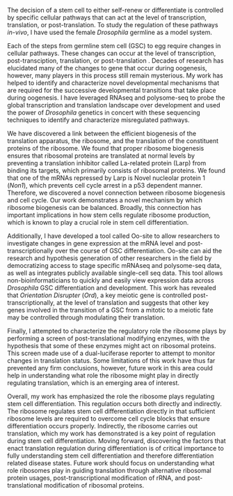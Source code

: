 
\setstretch{2.0}  

\par The decision of a stem cell to either self-renew or differentiate is controlled by specific cellular pathways that can act at the level of transcription, translation, or post-translation. To study the regulation of these pathways *in-vivo*, I have used the female *Drosophila* germline as a model system. 

\par Each of the steps from germline stem cell (GSC) to egg require changes in cellular pathways. These changes can occur at the level of transcription, post-transciption, translation, or post-translation . Decades of research has elucidated many of the changes to gene that occur during oogenesis, however, many players in this process still remain mysterious. My work has helped to identify and characterize novel developmental mechanisms that are required for the successive developmental transitions that take place during oogenesis. I have leveraged RNAseq and polysome-seq to probe the global transcription and translation landscape over development and used the power of *Drosophila* genetics in concert with these sequencing techniques to identify and characterize misregulated pathways.  

\par We have discovered a link between the efficient biogenesis of the translation apparatus, the ribosome, and the translation of the constituent proteins of the ribosome. We found that proper ribosome biogenesis ensures that ribosomal proteins are translated at normal levels by preventing a translation inhibitor called La-related protein (Larp) from binding its targets, which primarily consists of ribosomal proteins. We found that one of the mRNAs repressed by Larp is Novel nucleolar protein 1 (*Non1*), which prevents cell cycle arrest in a p53 dependent manner. Therefore, we discovered a novel connection between ribosome biogenesis and cell cycle. Our work demonstrates a novel mechanism by which ribosome biogenesis can be balanced. Broadly, this connection has important implications in how stem cells regulate ribosome production, which is known to play a crucial role in stem cell differentiation.  

\par Additionally, I have developed a tool called Oo-site to allow researchers to investigate changes in gene expression at the mRNA level and post-transcriptionally over the course of GSC differentiation. Oo-site can aid the research and hypothesis generation of other researchers in the field by democratizing access to stage specific mRNAseq and polysome-seq data, as well as integrates publicly available single-cell seq data. This tool allows non-bioinformaticians to quickly and easily view expression data across *Drosophila* GSC differentiation and development. This work has revealed that *Orientation Disrupter* (*Ord*), a key meiotic gene is controlled post-transcriptionally, at the level of translation and suggests that other key genes involved in the transition of a GSC from a mitotic to a meiotic fate may be controlled through modulating their translation.  

\par Finally, I attempted to characterize the regulatory role the ribosome plays by performing a screen of post-translational modifying enzymes, with the hypothesis that some of these enzymes might act on ribosomal proteins. This screen made use of a dual-luciferase reporter to attempt to monitor changes in translation status. Some limitations of this work have thus far prevented any firm conclusions, however, future work in this area could help in understanding what role the ribosome might play in directly regulating translation, which is an emerging area of interest.

\par Overall, my work has emphasized the role the ribosome plays regulating stem cell differentiation. This regulation occurs both directly and indirectly. The ribosome regulates stem cell differentiation directly in that sufficient ribosome levels are required to overcome cell cycle blocks that ensure differentiation occurs properly. Indirectly, the ribosome carries out translation, which my work has demonstrated is a key point of regulation during stem cell differentiation. Moving forward, discovering the factors that enact translation regulation during differentiation is of critical importance to fully understanding stem cell differentiation and therefore differentiation related disease states. Future work should focus on understanding what role ribosomes play in guiding translation through alternative ribosomal protein usages, post-transcriptional modification of rRNA, and post-translational modification of ribosomal proteins.
